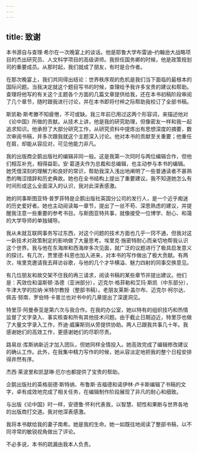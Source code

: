 ```yaml
---
---
---
```

title: 致谢
---




本书源自与查理·希尔在一次晚宴上的谈话。他是耶鲁大学布雷迪–约翰逊大战略项目的杰出研究员、人文科学项目的高级讲师。我担任国务卿的时候，他是政策规划司的重要成员。从那时起，我们就成了朋友，有时是合作者。

在那次晚宴上，我们共同得出结论：世界秩序观的危机是我们当下面临的最根本的国际问题。当我决定就这个题目写书的时候，查理给予我许多宝贵的建议和帮助。查理将他写的有关这个主题各个方面的几篇文章提供给我，还在本书初稿阶段审阅了几个章节，随时跟我进行讨论，并在本书即将付梓之际帮助我校订了全部书稿。

斯凯勒·斯考滕不知疲倦，不可或缺。我三年前已用过这两个形容词，来描述他对《论中国》所做的贡献。从技术上讲，他是我的研究助理，但像密友一样和我一起追求知识。他承担了大部分研究工作，从研究资料中提炼出有思想深度的摘要，数次审阅书稿，并多次跟我就这个主题深入讨论。他对本书的贡献至关重要；他重任在肩，却能从容应对，可见他能力非凡。

我的出版商企鹅出版社的编辑非同一般。这是我第一次同时与两位编辑合作，但他们相互补充，相得益彰。安·葛道夫作为总裁和总编辑，也主动参与本书的编辑。她凭借深刻的理解力和良好的常识，帮助我深入浅出地阐明了一些普通读者不甚熟悉的晦涩措辞和历史典故。她也在全书结构上提出了重要建议。我不知道她怎么有时间形成这么全面深入的认识，我对此深表感激。

她的同事斯图亚特·普罗菲特是企鹅出版社英国分公司的发行人，是一个近乎痴迷的历史爱好者。她也主动阅读每一章节，提出了一丝不苟、深思熟虑的建议，并提醒我注意一些重要的参考书目。与斯图亚特共事，就像接受一位博学、耐心、和蔼的大学导师的单独辅导。

我从未就互联网事务写过东西，对这个问题的技术方面也几乎一窍不通，但我对这一新技术对政策制定的影响做了大量思考。埃里克·施密特耐心而亲切地帮我认识这个世界。我与他在东海岸和西海岸多次见面，就广泛的议题进行了极具启发意义的探讨。有几次，贾里德·科恩也加入进来，对本书的写作做出了极大贡献。有两次，埃里克邀请我去拜访谷歌，与他的几个才华横溢、魅力四射的同事交换意见。

有几位朋友和故交架不住我的再三请求，阅读书稿的某些章节并提出建议。他们是：芮效俭和温斯顿·洛德（亚洲部分），迈克尔·格菲勒和艾玛·斯凯（中东部分），牛津大学的拉纳·米特尔教授（整部书稿）。老朋友莱斯·盖尔布、迈克尔·柯尔达、佩吉·努南、罗伯特·卡普兰也对书中的几章提出了深邃洞见。

特里莎·阿曼泰亚是第六次与我合作。在我的办公室，她以特有的组织技巧和热情监督了文字录入、事实核查和所有其他技术问题。由于截止日期迫近，特里莎也做了大量文字录入工作，乔迪·威廉斯则从旁提供协助。两人已跟我共事几十年。我感谢她们的高效工作，更感谢她们的尽职尽责。

路易丝·库斯纳新近才加入团队，但她同样全情投入。她高效完成了编辑修改建议的确认工作。此外，在我集中精力写作的时候，她从容淡定地把我的整个日程安排得井然有序。

杰西·莱波里和凯瑟琳·厄尔也都提供了宝贵的帮助。

企鹅出版社的英格丽德·斯特纳、布鲁斯·吉福德和诺伊林·卢卡斯编辑了书稿的文字，卓有成效地完成了相关任务，在编辑制作阶段展现了非凡的耐心和细致。

与出版《论中国》时一样，安德鲁·怀利代表我，以智慧、韧性和果断与世界各地的出版商打交道。我对他深表感激。

我将本书献给我的妻子南希。她是我的生命。她一如既往地阅读了整部书稿，以不同寻常的敏锐视角做出了评论。

不必多说，本书的疏漏由我本人负责。